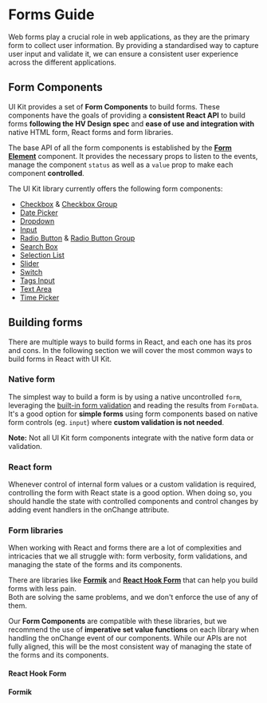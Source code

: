 
<Meta of={FormSamples} name="Docs" />

# Forms Guide

Web forms play a crucial role in web applications, as they are the primary form to collect user information.
By providing a standardised way to capture user input and validate it, we can ensure a consistent user experience across the different applications.

## Form Components

UI Kit provides a set of **Form Components** to build forms. These components have the goals of providing a **consistent React API** to build forms **following the HV Design spec** and
**ease of use and integration with** native HTML form, React forms and form libraries.

The base API of all the form components is established by the **[Form Element](https://lumada-design.github.io/uikit/master/?path=/docs/guides-forms-form-element--docs)** component.
It provides the necessary props to listen to the events, manage the component `status` as well as a `value` prop to make each component **controlled**.

The UI Kit library currently offers the following form components:

- [Checkbox](./?path=/docs/components-checkbox-checkbox--docs) & [Checkbox Group](./?path=/docs/components-checkbox-checkbox-group--docs)
- [Date Picker](./?path=/docs/components-date-picker--docs)
- [Dropdown](./?path=/docs/components-dropdown--docs)
- [Input](./?path=/docs/components-input--docs)
- [Radio Button](./?path=/docs/components-radio-radio--docs) & [Radio Button Group](./?path=/docs/components-radio-radio-group--docs)
- [Search Box](./?path=/docs/components-input-search-box--docs)
- [Selection List](./?path=/docs/components-list-selection-list--docs)
- [Slider](./?path=/docs/components-slider--docs)
- [Switch](./?path=/docs/components-switch--docs)
- [Tags Input](./?path=/docs/components-tag-tags-input--docs)
- [Text Area](./?path=/docs/components-text-area--docs)
- [Time Picker](./?path=/docs/components-time-picker--docs)

## Building forms

There are multiple ways to build forms in React, and each one has its pros and cons. In the following section we will cover the most common ways to build forms in React with UI Kit.

### Native form

The simplest way to build a form is by using a native uncontrolled `form`, leveraging the [built-in form validation](https://developer.mozilla.org/en-US/docs/Learn/Forms/Form_validation#using_built-in_form_validation)
and reading the results from `FormData`.
It's a good option for **simple forms** using form components based on native form controls (eg. `input`) where **custom validation is not needed**.

**Note:** Not all UI Kit form components integrate with the native form data or validation.

<Canvas of={FormSamples.NativeForm} />

### React form

Whenever control of internal form values or a custom validation is required, controlling the form with React state is a good option.
When doing so, you should handle the state with controlled components and control changes by adding event handlers in the onChange attribute.

<Canvas of={FormSamples.ReactForm} />

### Form libraries

When working with React and forms there are a lot of complexities and intricacies that we all struggle with: form verbosity, form validations, and managing the state of the forms and its components.

There are libraries like **[Formik](https://formik.org/)** and **[React Hook Form](https://react-hook-form.com/)** that can help you build forms with less pain.  
Both are solving the same problems, and we don't enforce the use of any of them.

Our **Form Components** are compatible with these libraries, but we recommend the use of **imperative set value functions** on each library when handling the onChange event of our components.
While our APIs are not fully aligned, this will be the most consistent way of managing the state of the forms and its components.

#### React Hook Form

<Canvas of={FormSamples.ReactHookForm} />

#### Formik

<Canvas of={FormSamples.Formik} />
